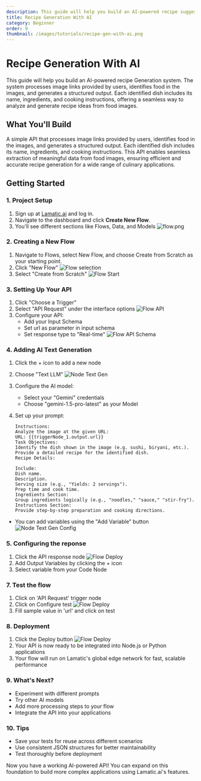 ```yaml
---
description: This guide will help you build an AI-powered recipe suggestion system that generates recipes based on images of food, offering detailed cooking instructions.
title: Recipe Generation With AI
category: Beginner
order: 9
thumbnail: /images/tutorials/recipe-gen-with-ai.png
---
```


# Recipe Generation With AI

This guide will help you build an AI-powered recipe Generation system. The system processes image links provided by users, identifies food in the images, and generates a structured output. Each identified dish includes its name, ingredients, and cooking instructions, offering a seamless way to analyze and generate recipe ideas from food images.

## What You'll Build

A simple API that processes image links provided by users, identifies food in the images, and generates a structured output. Each identified dish includes its name, ingredients, and cooking instructions. This API enables seamless extraction of meaningful data from food images, ensuring efficient and accurate recipe generation for a wide range of culinary applications.

## Getting Started

### 1. Project Setup

1. Sign up at [Lamatic.ai](https://lamatic.ai/) and log in.
1. Navigate to the dashboard and click **Create New Flow**.
1. You'll see different sections like Flows, Data, and Models
   ![flow.png](./img/ai-review-responder/flow.png)

### 2. Creating a New Flow

1. Navigate to Flows, select New Flow, and choose Create from Scratch as your starting point.
2. Click "New Flow"
   ![Flow selection](./img/ai-review-responder/flow-select.png)
3. Select "Create from Scratch"
   ![Flow Start](./img/ai-review-responder/flow-start.png)

### 3. Setting Up Your API

1. Click "Choose a Trigger"
2. Select "API Request" under the interface options
   ![Flow API](./img/ai-review-responder/flow-step2.png)
3. Configure your API:
   - Add your Input Schema
   - Set url as parameter in input schema
   - Set response type to "Real-time"
     ![Flow API Schema](./img/ai-image-reviewer/api-schema.png)

### 4. Adding AI Text Generation

1. Click the + icon to add a new node
2. Choose "Text LLM"
   ![Node Text Gen](./img/ai-food-image-recognition/text-gen-node1.png)
3. Configure the AI model:
   - Select your "Gemini" credentials
   - Choose "gemini-1.5-pro-latest" as your Model
4. Set up your prompt:

   ```
   Instructions:
   Analyze the image at the given URL:
   URL: {{triggerNode_1.output.url}}
   Task Objectives:
   Identify the dish shown in the image (e.g. sushi, biryani, etc.).
   Provide a detailed recipe for the identified dish.
   Recipe Details:

   Include:
   Dish name.
   Description.
   Serving size (e.g., "Yields: 2 servings").
   Prep time and cook time.
   Ingredients Section:
   Group ingredients logically (e.g., "noodles," "sauce," "stir-fry").
   Instructions Section:
   Provide step-by-step preparation and cooking directions.

   ```

- You can add variables using the "Add Variable" button
  ![Node Text Gen Config](./img/ai-food-image-recognition/text-gen-node2.png)

### 5. Configuring the reponse

1. Click the API response node
   ![Flow Deploy](./img/ai-image-reviewer/response-node.png)
2. Add Output Variables by clicking the + icon
3. Select variable from your Code Node

### 7. Test the flow

1. Click on 'API Request' trigger node
2. Click on Configure test
   ![Flow Deploy](./img/ai-image-reviewer/testing.png)
3. Fill sample value in 'url' and click on test

### 8. Deployment

1. Click the Deploy button
   ![Flow Deploy](./img/ai-review-responder/deploy.png)
2. Your API is now ready to be integrated into Node.js or Python applications
3. Your flow will run on Lamatic's global edge network for fast, scalable performance

### 9. What's Next?

- Experiment with different prompts
- Try other AI models
- Add more processing steps to your flow
- Integrate the API into your applications

### 10. Tips

- Save your tests for reuse across different scenarios
- Use consistent JSON structures for better maintainability
- Test thoroughly before deployment

Now you have a working AI-powered API! You can expand on this foundation to build more complex applications using Lamatic.ai's features.
